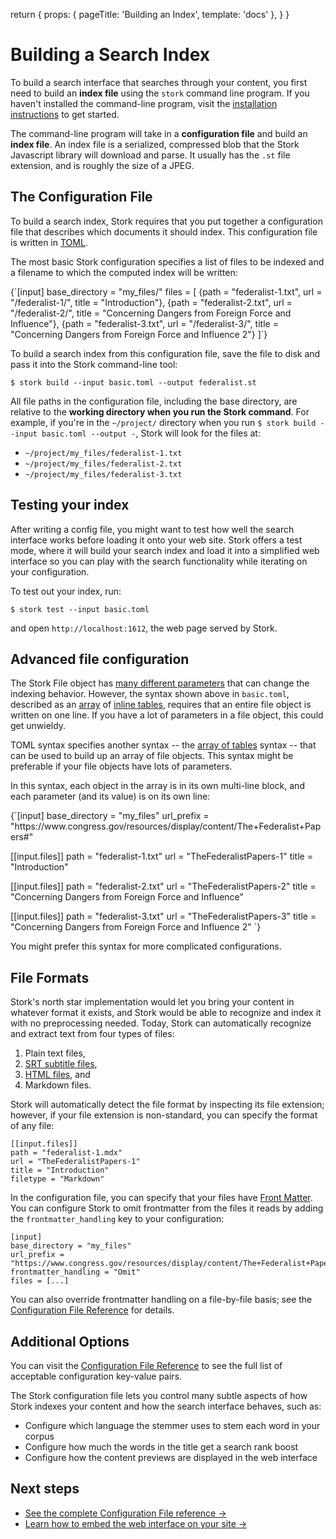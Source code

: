   return {
    props: { pageTitle: 'Building an Index', template: 'docs' },
  }
}

# Building a Search Index

To build a search interface that searches through your content, you first need to build an **index file** using the `stork` command line program. If you haven't installed the command-line program, visit the [installation instructions](/docs/install) to get started.

The command-line program will take in a **configuration file** and build an **index file**. An index file is a serialized, compressed blob that the Stork Javascript library will download and parse. It usually has the `.st` file extension, and is roughly the size of a JPEG.

## The Configuration File

To build a search index, Stork requires that you put together a configuration file that describes which documents it should index. This configuration file is written in [TOML](https://toml.io/).

The most basic Stork configuration specifies a list of files to be indexed and a filename to which the computed index will be written:

<Wide>
  <Codeblock filename="basic.toml">
    {`[input]
base_directory = "my_files/"
files = [
    {path = "federalist-1.txt", url = "/federalist-1/", title = "Introduction"},
    {path = "federalist-2.txt", url = "/federalist-2/", title = "Concerning Dangers from Foreign Force and Influence"},
    {path = "federalist-3.txt", url = "/federalist-3/", title = "Concerning Dangers from Foreign Force and Influence 2"}
]`}
  </Codeblock>
</Wide>

To build a search index from this configuration file, save the file to disk and pass it into the Stork command-line tool:

```
$ stork build --input basic.toml --output federalist.st
```

All file paths in the configuration file, including the base directory, are relative to the **working directory when you run the Stork command**. For example, if you're in the `~/project/` directory when you run `$ stork build --input basic.toml --output -`, Stork will look for the files at:

- `~/project/my_files/federalist-1.txt`
- `~/project/my_files/federalist-2.txt`
- `~/project/my_files/federalist-3.txt`

## Testing your index

After writing a config file, you might want to test how well the search interface works before loading it onto your web site. Stork offers a test mode, where it will build your search index and load it into a simplified web interface so you can play with the search functionality while iterating on your configuration.

To test out your index, run:

```
$ stork test --input basic.toml
```

and open `http://localhost:1612`, the web page served by Stork.

## Advanced file configuration

The Stork File object has [many different parameters](/docs/config-ref) that can change the indexing behavior. However, the syntax shown above in `basic.toml`, described as an [array](https://toml.io/en/v1.0.0#array) of [inline tables](https://toml.io/en/v1.0.0#inline-table), requires that an entire file object is written on one line. If you have a lot of parameters in a file object, this could get unwieldy.

TOML syntax specifies another syntax -- the [array of tables](https://toml.io/en/v1.0.0#array-of-tables) syntax -- that can be used to build up an array of file objects. This syntax might be preferable if your file objects have lots of parameters.

In this syntax, each object in the array is in its own multi-line block, and each parameter (and its value) is on its own line:

<Wide>
  <Codeblock filename="longer.toml">
    {`[input]
base_directory = "my_files"
url_prefix = "https://www.congress.gov/resources/display/content/The+Federalist+Papers#"
 
[[input.files]] 
path = "federalist-1.txt"
url = "TheFederalistPapers-1"
title = "Introduction"
 
[[input.files]]
path = "federalist-2.txt"
url = "TheFederalistPapers-2"
title = "Concerning Dangers from Foreign Force and Influence"
 
[[input.files]]
path = "federalist-3.txt"
url = "TheFederalistPapers-3"
title = "Concerning Dangers from Foreign Force and Influence 2"
`}
  </Codeblock>
</Wide>

You might prefer this syntax for more complicated configurations.

## File Formats

Stork's north star implementation would let you bring your content in whatever format it exists, and Stork would be able to recognize and index it with no preprocessing needed. Today, Stork can automatically recognize and extract text from four types of files:

1. Plain text files,
2. [SRT subtitle files](/docs/srt),
3. [HTML files](/docs/html), and
4. Markdown files.

Stork will automatically detect the file format by inspecting its file extension; however, if your file extension is non-standard, you can specify the format of any file:

```
[[input.files]]
path = "federalist-1.mdx"
url = "TheFederalistPapers-1"
title = "Introduction"
filetype = "Markdown"
```

In the configuration file, you can specify that your files have [Front Matter](https://jekyllrb.com/docs/front-matter/). You can configure Stork to omit frontmatter from the files it reads by adding the `frontmatter_handling` key to your configuration:

```
[input]
base_directory = "my_files"
url_prefix = "https://www.congress.gov/resources/display/content/The+Federalist+Papers#"
frontmatter_handling = "Omit"
files = [...]
```

You can also override frontmatter handling on a file-by-file basis; see the [Configuration File Reference](/docs/config-ref) for details.

## Additional Options

You can visit the [Configuration File Reference](/docs/config-ref) to see the full list of acceptable configuration key-value pairs.

The Stork configuration file lets you control many subtle aspects of how Stork indexes your content and how the search interface behaves, such as:

- Configure which language the stemmer uses to stem each word in your corpus
- Configure how much the words in the title get a search rank boost
- Configure how the content previews are displayed in the web interface

## Next steps

- [See the complete Configuration File reference →](/docs/config-ref)
- [Learn how to embed the web interface on your site →](/docs/interface)
